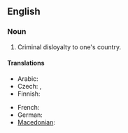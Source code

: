 ==English==

===Noun===
{{en-noun|sg=[[high]] [[treason]]|-}}

# Criminal disloyalty to one's country.

====Translations====
{{trans-top|Criminal disloyalty to one's country}}
* Arabic: {{t-|ar|خيانة عظمى|f|tr=khiyaana 3uZmaa}}
* Czech: {{t-|cs|velezrada|f}},  {{t-|cs|vlastizrada|f}}
* Finnish: {{t-|fi|maanpetos}}
{{trans-mid}}
* French: {{t+|fr|haute trahison|f}}
* German: {{t-|de|Hochverrat|m}}
* [[Macedonian]]: {{t-|mk|велепредавство|n|tr=veleprédavstvo}}
{{trans-bottom}}